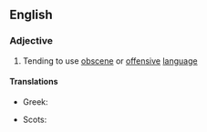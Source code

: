 {{also|foulmouthed}}

==English==

===Adjective===
{{en-adj|head=[[foul]]-[[mouth]]ed}}

# Tending to use [[obscene]] or [[offensive]] [[language]]

====Translations====
{{trans-top|of a user of bad language}}
* Greek: {{t+|el|αθυρόστομος}}
{{trans-mid}}
* Scots: {{t|sco|roch}}
{{trans-bottom}}